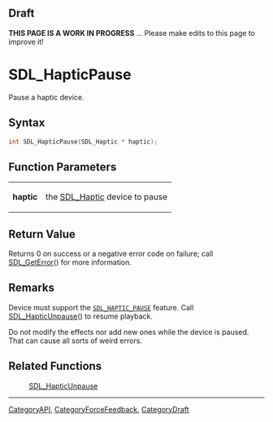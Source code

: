 
== Draft ==


'''THIS PAGE IS A WORK IN PROGRESS''' ... Please make edits to this page to improve it!


= SDL_HapticPause =

Pause a haptic device.

== Syntax ==

<syntaxhighlight lang='c'>
int SDL_HapticPause(SDL_Haptic * haptic);
</syntaxhighlight>

== Function Parameters ==

{|
|'''haptic'''
|the [[SDL_Haptic]] device to pause
|}

== Return Value ==

Returns 0 on success or a negative error code on failure; call
[[SDL_GetError]]() for more information.



== Remarks ==

Device must support the <code>[[SDL_HAPTIC_PAUSE]]</code> feature. Call
[[SDL_HapticUnpause]]() to resume playback.

Do not modify the effects nor add new ones while the device is paused. That
can cause all sorts of weird errors.

== Related Functions ==

:[[SDL_HapticUnpause]]

----
[[CategoryAPI]], [[CategoryForceFeedback]], [[CategoryDraft]]


